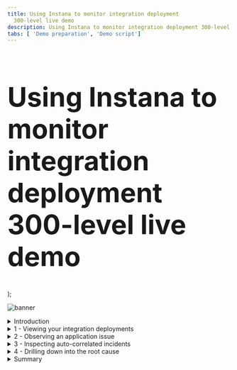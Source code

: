 ```yaml
---
title: Using Instana to monitor integration deployment
  300-level live demo
description: Using Instana to monitor integration deployment 300-level live demo
tabs: [ 'Demo preparation', 'Demo script']
---
```


  <span>
      <h1 style="font-size:60px;"> Using Instana to monitor integration deployment<br/> 300-level live demo</h1>
  </span>
);

![banner](./images/AIOps_Observability_300_Script.jpg)

<span id="top"></span>

<details>

<summary>Introduction</summary>

<br/>

Today we will see how a bank can visualize their cloud native applications and integration estate. This includes understanding the health of the infrastructure, components, and live transactions. 

<br/>

We’ll see how the bank is alerted to a live production issue. They will visualize the banking application that is experiencing the issue, with auto-correlated events highlighted within the context of that application. The team will drill down into the root cause and understand how to resolve the issue and prevent it from happening in the future. 

<br/>

Let’s get started.

<br/>

**[Go to top](#top)**

</details>

<details>

<summary>1 - Viewing your integration deployments</summary>

<br/>

| **1.1** | **Understand the Instana platform ** |
| :--- | :--- |
| **Narration** | Focus Bank uses microservices architecture for their application development. IBM MQ provides the communication, and IBM App Connect Enterprise the glue between microservices. The SRE (Site Reliability Engineer) and the application and integration teams need to be able to observe the environment and be alerted to issues that occur. They need to work together, collaboratively, to assure the Bank’s applications are available.<br/><br/>Cloud-native apps require a new approach to monitoring – one that not only focused on metrics but, perhaps more importantly, traces requests that traverse across services. The context provided by these traces, when combined with metrics and other traditional measures (e.g., logs, events), we call observability.<br/><br/>IBM Instana provides a full-stack observability platform, which gives deep insights for the SRE, application and integration teams. The home screen shows five categories, which act as launch points based on your role:<br/><br/>1. 'Website & Mobile Apps' shows the end user interaction and their experiences.<br/><br/>2. 'Applications' focuses on the server-side of the application, such as the number of calls, latency, and error call rate. <br/><br/>3. 'Platform' shows the target deployment environments that are used for the applications, such as Kubernetes, Cloud Foundry and vSphere.<br/><br/>4.	'Infrastructure' shows with the physical and virtualized servers underpinning the applications.<br/><br/>5. 'Events' highlights the incidents that the operational team should be reviewing. <br/><br/>These views are built from data send by instana agents installed on monitored hosts. Each agent has several technology sensors that understand how to collect the data, for instance there are MQ, App Connect, Kafka and API Connect sensors. |
| **Action** &nbsp; 1.1.1 | Show the Instana home screen, pausing to explain each category.<br/><br/> <img src="https://raw.githubusercontent.com/ibm-garage-tsa/platinum-demos/master/src/pages/300-observing-your-integration-estate-with-instana/images/1-1-1-instana-home-screen.png" width="800" /> |

| **1.2** | **View the entire network ** |
| :--- | :--- |
| **Narration** | Let’s look at Focus Bank’s infrastructure. <br/><br/>Instana provides an infrastructure map across the entire estate. This is automatically discovered by the Instana agents, with additional user categorization possible. <br/><br/>In Instana, servers are referred to as hosts. These hosts include those used for the integration technology as well as the microservices that make up the application. This view is not limited to a single data center - it is a global hybrid multi-cloud view where hosts are on-premises and in public cloud environments.<br/><br/>If we click one of the hosts, this will show the hardware specification, immediately highlighting any issues with the infrastructure. In this case, there are no issues. Scrolling down we can see the components installed. In this case you can see IBM MQ, IBM App Connect Enterprise and several others. <br/><br/>Let’s click into the host dashboard to take a deeper look. |
| **Action** &nbsp; 1.2.1 | Click the infrastructure icon.<br/><br/> <img src="https://raw.githubusercontent.com/ibm-garage-tsa/platinum-demos/master/src/pages/300-observing-your-integration-estate-with-instana/images/1-2-1-infrastructure-icon.png" width="800" /> |
| **Action** &nbsp; 1.2.2 | Point out that the servers are configured for this Instana instance. Point out the servers could include various categories across on-premises and the cloud.<br/><br/> <img src="https://raw.githubusercontent.com/ibm-garage-tsa/platinum-demos/master/src/pages/300-observing-your-integration-estate-with-instana/images/1-2-2-servers.png" width="800" /> |
| **Action** &nbsp; 1.2.3 | Zoom into the **cp4i** category and hover over the servers, hovering your mouse over each server to show the components. <br/><br/> <img src="https://raw.githubusercontent.com/ibm-garage-tsa/platinum-demos/master/src/pages/300-observing-your-integration-estate-with-instana/images/1-2-3-cp4i-category.png" width="800" /> |
| **Action** &nbsp; 1.2.4 | We will show the IBM MQ dashboard. Stop when you see **IBM MQ Queue Manager** within the list.<br/><br/> <img src="https://raw.githubusercontent.com/ibm-garage-tsa/platinum-demos/master/src/pages/300-observing-your-integration-estate-with-instana/images/1-2-4-mq-dashboard.png" width="800" /> |
| **Action** &nbsp; 1.2.5 | Click the server with IBM MQ and scroll down to view the components installed on the server. <br/><br/> <img src="https://raw.githubusercontent.com/ibm-garage-tsa/platinum-demos/master/src/pages/300-observing-your-integration-estate-with-instana/images/1-2-5-components.png" width="800" /> |
| **Action** &nbsp; 1.2.6 | Click **Open Dashboard**. <br/><br/> <img src="https://raw.githubusercontent.com/ibm-garage-tsa/platinum-demos/master/src/pages/300-observing-your-integration-estate-with-instana/images/1-2-6-open-dashboard.png" width="800" /> |

| **1.3** | **Examine IBM MQ’s metrics ** |
| :--- | :--- |
| **Narration** | Instana displays details, such as the operating system and hostname. Live and historical charts are available for various metrics such as CPU, memory, network and disk utilization.<br/><br/>The software components running on the host can also be seen. Let’s take a closer look at one of these. |
| **Action** &nbsp; 1.3.1 | Expand the **IBM MQ Queue Manager** (1) section and click the link (2).<br/><br/> <img src="https://raw.githubusercontent.com/ibm-garage-tsa/platinum-demos/master/src/pages/300-observing-your-integration-estate-with-instana/images/1-3-1-link.png" width="800" /> |
| **Narration** | Here we can see the details for the IBM MQ Queue Manager. This is the default view provided automatically. <br/><br/>The MQ agent understands how to collect the metrics. The live and historical metrics show the number of connections into the queue manager, the number of messages, and the configured MQ objects. If we look at the queues table, we can quickly filter and see the current state, such as the number of messages on the queue, and the time of the last put and get. We can dig deeper into all the queues, topics and applications accessing the queue manager, and see the details. |
| **Action** &nbsp; 1.3.2 | <InlineNotification>There are two queue managers for the banking application, each having different queues to search for. If the IBM MQ instance starts with **corebanking** (1), search for <strong>BALANCE</strong> queue in the next step. Otherwise, search for <strong>AUDIT</strong>.</InlineNotification> <br/> Scroll down to the **Queues** table (2), and type either **balance** or **audit** into the **Search bar** (3). <br/><br/> <img src="https://raw.githubusercontent.com/ibm-garage-tsa/platinum-demos/master/src/pages/300-observing-your-integration-estate-with-instana/images/1-3-2-search.png" width="800" /> |
| **Action** &nbsp; 1.3.3 | Click the top queue.<br/><br/> <img src="https://raw.githubusercontent.com/ibm-garage-tsa/platinum-demos/master/src/pages/300-observing-your-integration-estate-with-instana/images/1-3-3-click-queue.png" width="800" /> |
| **Action** &nbsp; 1.3.4 | Point out the details for the queue.<br/><br/> <img src="https://raw.githubusercontent.com/ibm-garage-tsa/platinum-demos/master/src/pages/300-observing-your-integration-estate-with-instana/images/1-3-4-details.png" width="800" /> |
  
<br/>

**[Go to top](#top)**

</details>

<details>

<summary>2 - Observing an application issue</summary>

<br/>

| **2.1** | **Review the application  ** |
| :--- | :--- |
| **Narration** | Focus Bank’s SRE team have just received an alert from Instana that there has been a sudden increase in errors on their Banking application.<br/><br/>The alert shows up in the teams' Slack channel, but it can also be configured to show up in PagerDuty, Microsoft Teams, and <a href="https://www.ibm.com/docs/en/instana-observability/current?topic=apis-alerting" target="_blank" rel="noreferrer">many others</a>.<br/><br/>Instana only sends alerts when end users are impacted, so the SREs know this is an issue that needs their attention.<br/><br/>The SRE team loads the Banking App summary tab and immediately sees that the erroneous call rate and latency has increased. Clearly something has suddenly started to go wrong. <br/><br/>The SRE team arranges a call with the application and integration teams so they can investigate together. Everyone on the call has a different level of knowledge of the application, so the team looks at the component topology. <br/><br/>They see the 'bankUI' microservice is where the communication starts, and this calls six separate request flows:<br/><br/>• Transfer API – implemented using App Connect<br/>• Balance API – implemented using App Connect<br/>• Audit API – implemented using App Connect<br/>• Notification – implemented using NodeJS<br/>• Fraud – implemented using Java in OpenLiberty<br/>• Authentication – implemented using Java in OpenLiberty<br/><br/>Some of these depend on further downstream components such as IBM MQ and DB2. All of these components and their relationships are automatically discovered and visually displayed. This is made possible by Instana tracking every request that flows through the application.<br/><br/>They can tell there are problems with the application because several services are highlighted in yellow. |
| **Action** &nbsp; 2.1.1 | Change the time period Instana is showing to 45 minutes past the hour, for a 15 minute window (1). Click **Set Time** (2).<br/><br/> <img src="https://raw.githubusercontent.com/ibm-garage-tsa/platinum-demos/master/src/pages/300-observing-your-integration-estate-with-instana/images/2-1-1-set-time.png" width="800" /> |
| **Action** &nbsp; 2.1.2 | Click the **Application** icon (1), and select **Banking App** (2) from the table.<br/><br/> <img src="https://raw.githubusercontent.com/ibm-garage-tsa/platinum-demos/master/src/pages/300-observing-your-integration-estate-with-instana/images/2-1-2-banking-app.png" width="800" /> |
| **Action** &nbsp; 2.1.3 | Show the **Erroneous Call Rate** (1) and **latency** (2) graphs. Click the **Dependencies** (3) tab.<br/><br/> <img src="https://raw.githubusercontent.com/ibm-garage-tsa/platinum-demos/master/src/pages/300-observing-your-integration-estate-with-instana/images/2-1-3-graphs-dependencies.png" width="800" /> |
| **Action** &nbsp; 2.1.4 | Click through the first two columns of icons, pausing to show the technology being used and the summarized view. <br/><br/> <img src="https://raw.githubusercontent.com/ibm-garage-tsa/platinum-demos/master/src/pages/300-observing-your-integration-estate-with-instana/images/2-1-4-summarized-view.png" width="800" /> |
 
<br/>

**[Go to top](#top)**

</details> 

<details>

<summary>3 - Inspecting auto-correlated incidents</summary>

<br/>

| **3.1** | **Examine the issue ** |
| :--- | :--- |
| **Narration** | The SRE team clicks on the issue to inspect in more detail.<br/><br/>They see all the issues corelated together for the current incident on the events page. Instana classifies events into three categories:<br/><br/>1. Changes, for example a configuration change that may have occurred in the environment.<br/>2. Issues, that are identified within an individual component.<br/>3. Incidents, correlate issues and changes automatically together.<br/><br/>The teams can see that the incident is still active, and the triggering event is still highlighted. A graphical view of the error is shown, explaining when the error started and the rate of failure. |
| **Action** &nbsp; 3.1.1 | Click the **Issues** button (1) and select **Sudden increase in the number of erroneous calls** (2).<br/><br/> <img src="https://raw.githubusercontent.com/ibm-garage-tsa/platinum-demos/master/src/pages/300-observing-your-integration-estate-with-instana/images/3-1-1-sudden-increase.png" width="800" /> |
| **Action** &nbsp; 3.1.2 | Show the issue is still open (1), and click the **Analyze Calls** button (2). <br/><br/> <img src="https://raw.githubusercontent.com/ibm-garage-tsa/platinum-demos/master/src/pages/300-observing-your-integration-estate-with-instana/images/3-1-2-analyze-calls-button.png" width="800" /> |
 
<br/>

**[Go to top](#top)**

</details>

<details>

<summary>4 - Drilling down into the root cause</summary>

<br/>

| **4.1** | **View the calls via the visual dashboard ** |
| :--- | :--- |
| **Narration** | The team navigates into the affected API calls to drill down into the cause. <br/><br/>Instana traces all of the calls, ensuring nothing gets missed. This allows the team to analyze all the calls during the failure and ensure nothing is lost. <br/><br/>They see a timeline and table for all the calls experiencing failures. The team selects one of the invocations for further analysis. |
| **Action** &nbsp; 4.1.1 | Expand the **GET /api/balance** row, showing all the affected calls.<br/><br/> <img src="https://raw.githubusercontent.com/ibm-garage-tsa/platinum-demos/master/src/pages/300-observing-your-integration-estate-with-instana/images/4-1-1-affected-calls.png" width="800" /> |
| **Action** &nbsp; 4.1.2 | Click one of the calls.<br/><br/> <img src="https://raw.githubusercontent.com/ibm-garage-tsa/platinum-demos/master/src/pages/300-observing-your-integration-estate-with-instana/images/4-1-2-click-call.png" width="800" /> |

| **4.2** | **Understand the impact and source of the incident ** |
| :--- | :--- |
| **Narration** | The teams see a hierarchical view of the invocation, all the way from the end-users web browser to the backend system. There are a number of sub-calls traced, and several are experiencing an undesirable delay and/or error. The timeline plots the duration of each sub call, immediately highlighting where the issue may be located. |
| **Action** &nbsp; 4.2.1 | Highlight the aspects mentioned in the narration. <br/><br/> <img src="https://raw.githubusercontent.com/ibm-garage-tsa/platinum-demos/master/src/pages/300-observing-your-integration-estate-with-instana/images/4-2-1-highlight.png" width="800" /> |
| **Narration** | The team expand the call, allowing them to drill down and look at each step of the invocation. Within some components they can see sub-calls within an individual component, for instance individual input / output nodes in App Connect Enterprise. <br/><br/>The calls are automatically color labeled - one for HTTP, MQ and JDBC traffic. As they look closer, they can identify the components that are bridging multiple protocols as they have multiple colored bars. <br/><br/>At the top of the stack, they see that 503 – Service Unavailable is being returned to the calling application, with an approximate 1 second latency. They initially focus on the App Connect Enterprise calls and see the message is put quickly onto the IBM MQ BALANCE.IN queue, to retrieve the balance, and immediately waits for a response message on the BALANCE.OUT queue. This call fails after one second, so initially they wonder if it might be an App Connect issue, but the integration team can immediately look deeper. <br/><br/>They look at the emitted event, and the MQ return code is 2033, which means ‘no message available’. App Connect tried to retrieve a response message for one second, and an error is returned when none were available. The teams agree that this suggests the issue is deeper into the call, so continue to dig into the call stack. <br/><br/>At the bottom of the call stack they can see an error connecting to the database from the OpenLiberty Java application. The application team immediately investigates the issue, and they are able to quickly resolve it. An issue that initially appeared to be a high latency in App Connect turned out to be an underlying Database issue. All of this was discovered automatically by Instana. |
| **Action** &nbsp; 4.2.2 | <InlineNotification>As this is a live system the number of sub-steps and the exact error message reported by database may be different.</InlineNotification> <br/>Scroll down to the call stack and expand each step. Highlight the transport coloring and the high level errors.<br/><br/> <img src="https://raw.githubusercontent.com/ibm-garage-tsa/platinum-demos/master/src/pages/300-observing-your-integration-estate-with-instana/images/4-2-2-scroll-down.png" width="800" /> |
| **Action** &nbsp; 4.2.3 | Collapse and click the **Balance.get... MESSAGING** call. As highlighted in the narration, explain how App Connect successfully places the message on IBM MQ. <br/><br/> <img src="https://raw.githubusercontent.com/ibm-garage-tsa/platinum-demos/master/src/pages/300-observing-your-integration-estate-with-instana/images/4-2-3-balance-get.png" width="800" /> |
| **Action** &nbsp; 4.2.4 | Click the **! Balance.gen** call (1). On the right hand side scroll down (2) and show the **messaging.ibmmq.return_code** value (3). As highlighted in the narration, explain how MQ did not receive a response message within a second so timed out. <br/><br/> <img src="https://raw.githubusercontent.com/ibm-garage-tsa/platinum-demos/master/src/pages/300-observing-your-integration-estate-with-instana/images/4-2-4-click-call.png" width="800" /> |
| **Action** &nbsp; 4.2.5 | Expand the call stack, and click the **CONNECT** (1) call. As highlighted in the narration explain how the database is unavailable (2), and this error takes three seconds to be returned. <br/><br/> <img src="https://raw.githubusercontent.com/ibm-garage-tsa/platinum-demos/master/src/pages/300-observing-your-integration-estate-with-instana/images/4-2-5-connect-call.png" width="800" /> |
 
| **4.3** | **See the issue is resolved ** |
| :--- | :--- |
| **Narration** | Now that Instana have identified the root cause, the application team resolved the issue and they view the live transactions flowing through the application.<br/><br/>Now the teams see API calls taking tens of milliseconds and completing successfully. |
| **Action** &nbsp; 4.3.1 | Expand the **Time Range** section (1), then change the time period Instana is showing to on the hour, for a 30 minute window (2). Click **Set Time** (3) <br/><br/> <img src="https://raw.githubusercontent.com/ibm-garage-tsa/platinum-demos/master/src/pages/300-observing-your-integration-estate-with-instana/images/4-3-1-change-time.png" width="800" /> |
| **Action** &nbsp; 4.3.2 | Click the **Application** icon (1)and select the **Banking App** row (2).  <br/><br/> <img src="https://raw.githubusercontent.com/ibm-garage-tsa/platinum-demos/master/src/pages/300-observing-your-integration-estate-with-instana/images/4-3-2-banking-app.png" width="800" /> |
| **Action** &nbsp; 4.3.3 | Point out how the errors and latency ratios have returned back to normal.<br/><br/> <img src="https://raw.githubusercontent.com/ibm-garage-tsa/platinum-demos/master/src/pages/300-observing-your-integration-estate-with-instana/images/4-3-3-normal.png" width="800" /> |
 
<br/>

**[Go to top](#top)**

</details>

<details>

<summary>Summary</summary>

<br/>

You’ve seen how Instana can help make the process of identifying problems and finding the root cause of those problems frictionlessly across technology stacks. Since Instana automates so many of the manual and labor-intensive aspects of the process, you can focus on getting other work done and not worry about instrumenting observability or constantly monitoring for problems. And when problems do arise, all the trace data is there at your fingertips to dig into.

<br/>

Thank you for attending today’s demonstration.

<br/>

**[Go to top](#top)**

</details>